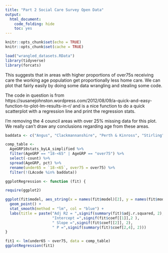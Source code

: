 ```yaml
---
title: "Part 2 Social Care Survey Open Data"
output:
  html_document:
    code_folding: hide
    toc: yes
---
```

```r
knitr::opts_chunk$set(echo = TRUE)
knitr::opts_chunk$set(cache = TRUE)
```

```r
load("wrangled_datasets.RData")
library(tidyverse)
library(forcats)
```

This suggests that in areas with higher proportions of over75s receiving care the working age population get proportionally less home care. We can plot that fairly easily by doing some data wrangling and stealing some code. 

The code in question is from https://susanejohnston.wordpress.com/2012/08/09/a-quick-and-easy-function-to-plot-lm-results-in-r/
and is a nice function to do a quick scatterplot with a regression line and print the regression stats.

I'm removing the 4 council areas with over 25% missing data for this plot. We really can't draw any conclusions regarding age from these areas.

```r
baddata <- c("Angus", "Clackmannanshire", "Perth & Kinross", "Stirling")

comp_table <- 
  AgeGRP10stats_byLA_simplified %>%
  filter(AgeGRP == "18-<65" | AgeGRP == "over75") %>%
  select(-count) %>%
  spread(AgeGRP, pct) %>%
  rename(under65 = `18-<65`, over75 = over75) %>%
  filter(!(LAcode %in% baddata))

ggplotRegression <- function (fit) {

require(ggplot2)

ggplot(fit$model, aes_string(x = names(fit$model)[2], y = names(fit$model)[1])) + 
  geom_point() +
  stat_smooth(method = "lm", col = "blue") +
  labs(title = paste("Adj R2 = ",signif(summary(fit)$adj.r.squared, 2),
                     "Intercept =",signif(fit$coef[[1]],2 ),
                     " Slope =",signif(fit$coef[[2]], 2),
                     " P =",signif(summary(fit)$coef[2,4], 2)))
}

fit1 <- lm(under65 ~ over75, data = comp_table)
ggplotRegression(fit1)
```